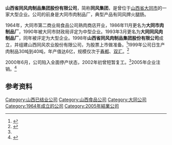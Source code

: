 {{Infobox_Company
| company_name   = 山西省同风肉制品集团股份有限公司
| company_logo   = 
| company_type   = 
| company_slogan = 
| foundation     = 1964年
| defunct        = 2005年
| location       = [[中國|中國]][[山西省|山西省]][[大同市|大同市]]
| key_people     = 
| industry       = 
| products       = 同风牌火腿肠
| revenue        = 
| net_income     = 
| parent         = 
| homepage       =
}}
'''山西省同风肉制品集团股份有限公司'''，简称'''同风集团'''，是曾位于[[山西省|山西省]][[大同市|大同市]]的一家大型企业。公司的前身是大同市肉制品厂，典型产品有同风牌火腿肠。

1964年，大同市第二商业局食品公司熟肉商店开业，1986年11月更名为'''大同市肉制品厂'''，1990年被大同市财政局评定为中型企业。1993年3月更名为'''大同同风肉制品厂'''，同年被评定为大型企业。1998年'''山西省同风肉制品集团股份有限公司'''成立，并组建山西同风农业股份有限公司，为股票上市做准备。<ref>{{cite isbn|7801281845}}</ref>1999年公司日生产肉制品30吨到40吨，年产值达6亿，规模仅次于[[春都集团|春都]]、[[双汇集团|双汇]]。<ref name=Rebuild>{{cite news|author=苏珂,杨照钦|title=大同“同风”卷土重来|url=http://epaper.daynews.com.cn/sxwb/20020228/|accessdate=2014-04-05|newspaper=山西日报|date=2002-02-28}}{{dead link|date=2017年12月 |bot=InternetArchiveBot |fix-attempted=yes }}</ref>

2000年6月，公司陷入全面停产状态，2002年初曾短暂复工。<ref name=Rebuild/>2005年企业注销。<ref>{{cite web|title=大同市工商局2005年注吊销企业名单|url=http://www.creditlf-sx.gov.cn/Portal/Detail.aspx?NewsID=4685|publisher=信用山西网|date=2006-10-09|accessdate=2014-04-05|deadurl=yes|archiveurl=https://web.archive.org/web/20140407082034/http://www.creditlf-sx.gov.cn/Portal/Detail.aspx?NewsID=4685|archivedate=2014-04-07}}</ref>

==参考资料==
{{reflist}}

{{公司小作品}}
[[Category:山西已结业公司|Category:山西已结业公司]]
[[Category:山西食品公司|Category:山西食品公司]]
[[Category:大同公司|Category:大同公司]]
[[Category:1964年成立的公司|Category:1964年成立的公司]]
[[Category:2005年結業公司|Category:2005年結業公司]]